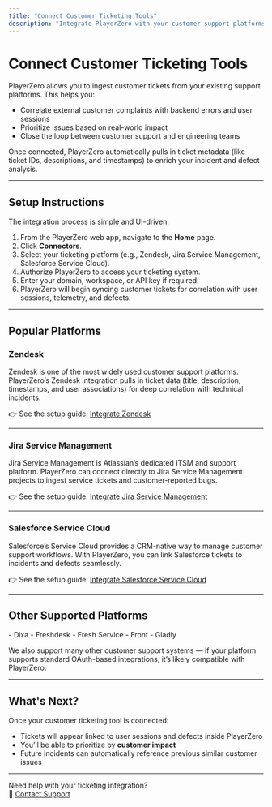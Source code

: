 ```yaml
---
title: "Connect Customer Ticketing Tools"
description: "Integrate PlayerZero with your customer support platforms to correlate user-reported issues with code changes and telemetry."
---
```


# Connect Customer Ticketing Tools

PlayerZero allows you to ingest customer tickets from your existing support platforms. This helps you:

- Correlate external customer complaints with backend errors and user sessions
- Prioritize issues based on real-world impact
- Close the loop between customer support and engineering teams

Once connected, PlayerZero automatically pulls in ticket metadata (like ticket IDs, descriptions, and timestamps) to enrich your incident and defect analysis.

---

## Setup Instructions

The integration process is simple and UI-driven:

1. From the PlayerZero web app, navigate to the **Home** page.
2. Click **Connectors**.
3. Select your ticketing platform (e.g., Zendesk, Jira Service Management, Salesforce Service Cloud).
4. Authorize PlayerZero to access your ticketing system.
5. Enter your domain, workspace, or API key if required.
6. PlayerZero will begin syncing customer tickets for correlation with user sessions, telemetry, and defects.

---

## Popular Platforms

### Zendesk

Zendesk is one of the most widely used customer support platforms. PlayerZero’s Zendesk integration pulls in ticket data (title, description, timestamps, and user associations) for deep correlation with technical incidents.

👉 See the setup guide: [Integrate Zendesk](/docs/connect-customer-ticketing/integration-guides/zendesk)

---

### Jira Service Management

Jira Service Management is Atlassian’s dedicated ITSM and support platform. PlayerZero can connect directly to Jira Service Management projects to ingest service tickets and customer-reported bugs.

👉 See the setup guide: [Integrate Jira Service Management](/docs/connect-customer-ticketing/integration-guides/jira-service-management)

---

### Salesforce Service Cloud

Salesforce’s Service Cloud provides a CRM-native way to manage customer support workflows. With PlayerZero, you can link Salesforce tickets to incidents and defects seamlessly.

👉 See the setup guide: [Integrate Salesforce Service Cloud](/docs/connect-customer-ticketing/integration-guides/salesforce-service-cloud)

---

## Other Supported Platforms

  <Accordion title="Other Supported Platforms">
- Dixa
- Freshdesk
- Fresh Service
- Front
- Gladly
</Accordion>

We also support many other customer support systems — if your platform supports standard OAuth-based integrations, it’s likely compatible with PlayerZero.

---

## What's Next?

Once your customer ticketing tool is connected:

- Tickets will appear linked to user sessions and defects inside PlayerZero
- You’ll be able to prioritize by **customer impact**
- Future incidents can automatically reference previous similar customer issues

---

Need help with your ticketing integration?  
📩 [Contact Support](mailto:support@playerzero.ai)

